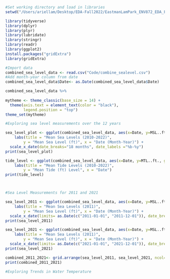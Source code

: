 ```r
#Set working directory and load in libraries
setwd("/Users/ariellam/Desktop/EDA-Fall2022/EastmanLamPark_ENV872_EDA_FinalProject/EastmanLamPark_ENV872_EDA_FinalProject")

library(tidyverse)
library(dplyr)
library(plyr)
library(lubridate)
library(stringr)
library(readr)
library(ggplot2)
install.packages("gridExtra")
library(gridExtra)
```

```r
#Import data
combined_sea_level_data <- read.csv("Code/combine_sealevel.csv")
#Add month-year column from date
combined_sea_level_data$Date<- as.Date(combined_sea_level_data$Date)

combined_sea_level_data %>%
  
mytheme <- theme_classic(base_size = 14) +
  theme(axis.text = element_text(color = "black"), 
        legend.position = "top")
theme_set(mytheme)
```

```r
#Exploring sea level measurements over the 12 years

sea_level_plot <- ggplot(combined_sea_level_data, aes(x=Date, y=MSL..ft., group = Station))+geom_line(aes(color = Station)) + geom_smooth(method= "lm", se=FALSE) +
    labs(title = "Mean Sea Levels (2010-2022)",
        y = "Mean Sea Level (ft)", x = "Date (Month-Year)") + 
  scale_x_date(date_breaks="18 months", date_labels ="%b-%y")
print(sea_level_plot)

tide_level <- ggplot(combined_sea_level_data, aes(x=Date, y=MTL..ft., group = Station))+geom_line(aes(color = Station)) +
    labs(title = "Mean Tide Levels (2010-2022)",
        y = "Mean Tide (ft) Level", x = "Date")
print(tide_level)



#Sea Level Measurements for 2011 and 2021

sea_level_2011 <- ggplot(combined_sea_level_data, aes(x=Date, y=MSL..ft., group = Station))+geom_line(aes(color = Station)) + geom_smooth(method= "lm", se=FALSE) +
    labs(title = "Mean Sea Levels (2011)",
        y = "Mean Sea Level (ft)", x = "Date (Month-Year)") +
  scale_x_date(limits= as.Date(c("2011-01-01", "2011-12-01")), date_breaks="2 months", date_labels ="%b-%y")
print(sea_level_2011)

sea_level_2021 <- ggplot(combined_sea_level_data, aes(x=Date, y=MSL..ft., group = Station))+geom_line(aes(color = Station)) + geom_smooth(method= "lm", se=FALSE) +
    labs(title = "Mean Sea Levels (2011)",
        y = "Mean Sea Level (ft)", x = "Date (Month-Year)") +
  scale_x_date(limits= as.Date(c("2021-01-01", "2021-12-01")), date_breaks="2 months", date_labels ="%b-%y")
print(sea_level_2021)

combined_2011_2021<- grid.arrange(sea_level_2011, sea_level_2021, ncol= 2, common.ledgend= TRUE)
print(combined_2011_2021)
```

```r
#Exploring Trends in Water Temperature
```

